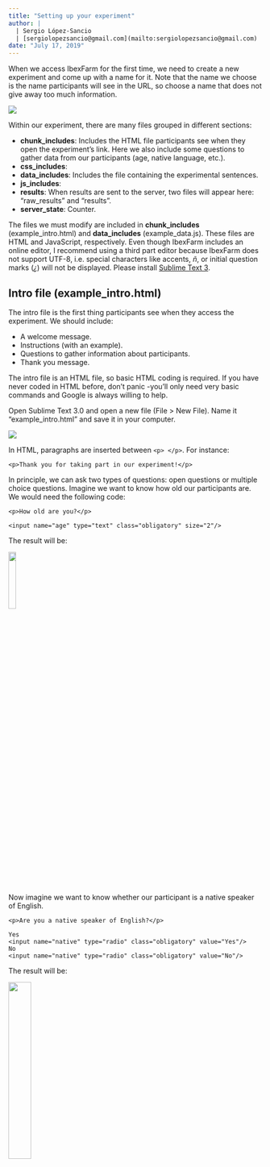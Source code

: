```yaml
---
title: "Setting up your experiment"
author: | 
  | Sergio López-Sancio
  | [sergiolopezsancio@gmail.com](mailto:sergiolopezsancio@gmail.com)
date: "July 17, 2019"
---
```


When we access IbexFarm for the first time, we need to create a new experiment and come up with a name for it. Note that the name we choose is the name participants will see in the URL, so choose a name that does not give away too much information.

![](img/setup01.png)

Within our experiment, there are many files grouped in different sections:

* **chunk_includes**: Includes the HTML file participants see when they open the experiment's link. Here we also include some questions to gather data from our participants (age, native language, etc.).
* **css_includes**: 
* **data_includes**: Includes the file containing the experimental sentences.
* **js_includes**: 
* **results**: When results are sent to the server, two files will appear here: "raw_results" and "results".
* **server_state**: Counter.

The files we must modify are included in **chunk_includes** (example_intro.html) and **data_includes** (example_data.js). These files are HTML and JavaScript, respectively. Even though IbexFarm includes an online editor, I recommend using a third part editor because IbexFarm does not support UTF-8, i.e. special characters like accents, *ñ*, or initial question marks (*¿*) will not be displayed. Please install [Sublime Text 3](https://www.sublimetext.com/3).

## Intro file (example_intro.html)

The intro file is the first thing participants see when they access the experiment. We should include:

* A welcome message.
* Instructions (with an example).
* Questions to gather information about participants.
* Thank you message.

The intro file is an HTML file, so basic HTML coding is required. If you have never coded in HTML before, don't panic -you'll only need very basic commands and Google is always willing to help.

Open Sublime Text 3.0 and open a new file (File > New File). Name it "example_intro.html" and save it in your computer.

![](img/setup02.png)

In HTML, paragraphs are inserted between `<p> </p>`. For instance:

```
<p>Thank you for taking part in our experiment!</p>
```

In principle, we can ask two types of questions: open questions or multiple choice questions. Imagine we want to know how old our participants are. We would need the following code:

```
<p>How old are you?</p>

<input name="age" type="text" class="obligatory" size="2"/>
```

The result will be:

![](img/setup03.png){ width=17% }

Now imagine we want to know whether our participant is a native speaker of English.

```
<p>Are you a native speaker of English?</p>

Yes
<input name="native" type="radio" class="obligatory" value="Yes"/>
No
<input name="native" type="radio" class="obligatory" value="No"/>
```

The result will be:

![](img/setup04.png){ width=30% }
